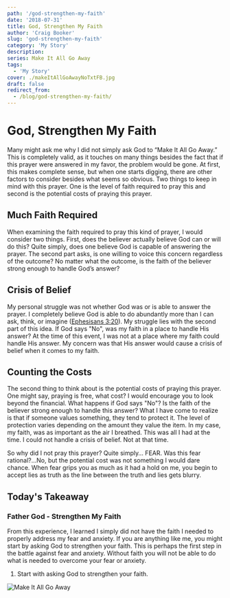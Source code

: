 ```yaml
---
path: '/god-strengthen-my-faith'
date: '2018-07-31'
title: God, Strengthen My Faith
author: 'Craig Booker'
slug: 'god-strengthen-my-faith'
category: 'My Story'
description:
series: Make It All Go Away
tags:
  - 'My Story'
cover: ./makeItAllGoAwayNoTxtFB.jpg
draft: false
redirect_from:
  - /blog/god-strengthen-my-faith/
---
```


# God, Strengthen My Faith

Many might ask me why I did not simply ask God to “Make It All Go Away.” This is completely valid, as it touches on many things besides the fact that if this prayer were answered in my favor, the problem would be gone. At first, this makes complete sense, but when one starts digging, there are other factors to consider besides what seems so obvious. Two things to keep in mind with this prayer. One is the level of faith required to pray this and second is the potential costs of praying this prayer.

## Much Faith Required

When examining the faith required to pray this kind of prayer, I would consider two things. First, does the believer actually believe God can or will do this? Quite simply, does one believe God is capable of answering the prayer. The second part asks, is one willing to voice this concern regardless of the outcome? No matter what the outcome, is the faith of the believer strong enough to handle God’s answer?

## Crisis of Belief

My personal struggle was not whether God was or is able to answer the prayer. I completely believe God is able to do abundantly more than I can ask, think, or imagine ([Ephesisans 3:20](https://my.bible.com/bible/111/EPH.3.20)). My struggle lies with the second part of this idea. If God says "No", was my faith in a place to handle His answer? At the time of this event, I was not at a place where my faith could handle His answer. My concern was that His answer would cause a crisis of belief when it comes to my faith.

## Counting the Costs

The second thing to think about is the potential costs of praying this prayer. One might say, praying is free, what cost? I would encourage you to look beyond the financial. What happens if God says "No"? Is the faith of the believer strong enough to handle this answer? What I have come to realize is that if someone values something, they tend to protect it. The level of protection varies depending on the amount they value the item. In my case, my faith, was as important as the air I breathed. This was all I had at the time. I could not handle a crisis of belief. Not at that time.

So why did I not pray this prayer? Quite simply… FEAR. Was this fear rational?...No, but the potential cost was not something I would dare chance. When fear grips you as much as it had a hold on me, you begin to accept lies as truth as the line between the truth and lies gets blurry.

## Today's Takeaway

### Father God - Strengthen My Faith

From this experience, I learned I simply did not have the faith I needed to properly address my fear and anxiety. If you are anything like me, you might start by asking God to strengthen your faith. This is perhaps the first step in the battle against fear and anxiety. Without faith you will not be able to do what is needed to overcome your fear or anxiety.

1. Start with asking God to strengthen your faith.

![Make It All Go Away](./makeItAllGoAwayBlack.jpeg)
